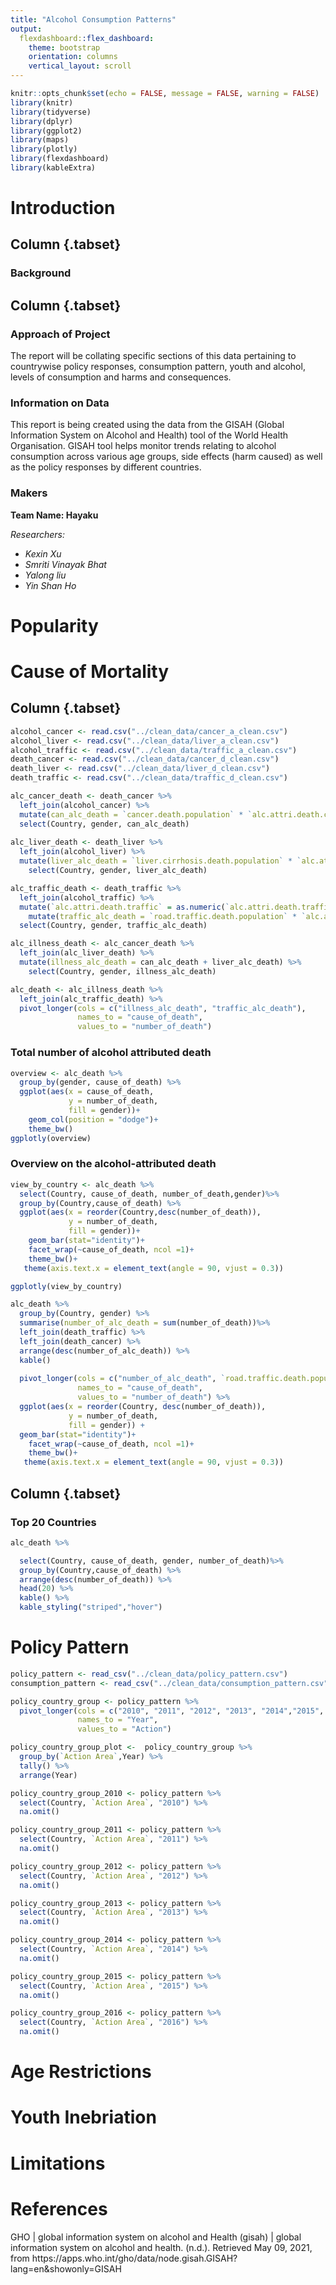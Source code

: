 ```yaml
---
title: "Alcohol Consumption Patterns"
output:
  flexdashboard::flex_dashboard:
    theme: bootstrap
    orientation: columns
    vertical_layout: scroll
---
```

   

```r
knitr::opts_chunk$set(echo = FALSE, message = FALSE, warning = FALSE)
library(knitr)
library(tidyverse)
library(dplyr)
library(ggplot2)
library(maps)
library(plotly)
library(flexdashboard)
library(kableExtra)
```

Introduction {.tabset}
======================

Column {.tabset} {data-width=650}
-------------------------------------

### Background




Column {.tabset} {data-width=200}
-------------------------------------

### Approach of Project

The report will be collating specific sections of this data pertaining to countrywise policy responses, consumption pattern, youth and alcohol, levels of consumption and harms and consequences.

### Information on Data

This report is being created using the data from the GISAH (Global Information System on Alcohol and Health) tool of the World Health Organisation. GISAH tool helps monitor trends relating to alcohol consumption across various age groups, side effects (harm caused) as well as the policy responses by different countries.

### Makers

**Team Name: Hayaku**

_Researchers:_

- _Kexin Xu_
- _Smriti Vinayak Bhat_
- _Yalong liu_
- _Yin Shan Ho_


Popularity {.tabset} 
======================


Cause of Mortality {.tabset} 
======================

Column {.tabset} {data-width=650}
-------------------------------------

```r
alcohol_cancer <- read.csv("../clean_data/cancer_a_clean.csv")
alcohol_liver <- read.csv("../clean_data/liver_a_clean.csv")
alcohol_traffic <- read.csv("../clean_data/traffic_a_clean.csv")
death_cancer <- read.csv("../clean_data/cancer_d_clean.csv")
death_liver <- read.csv("../clean_data/liver_d_clean.csv")
death_traffic <- read.csv("../clean_data/traffic_d_clean.csv")

alc_cancer_death <- death_cancer %>%
  left_join(alcohol_cancer) %>% 
  mutate(can_alc_death = `cancer.death.population` * `alc.attri.death.cancer`/100) %>% 
  select(Country, gender, can_alc_death)
  
alc_liver_death <- death_liver %>%
  left_join(alcohol_liver) %>% 
  mutate(liver_alc_death = `liver.cirrhosis.death.population` * `alc.attri.death.liver`/100) %>% 
    select(Country, gender, liver_alc_death)

alc_traffic_death <- death_traffic %>%
  left_join(alcohol_traffic) %>% 
  mutate(`alc.attri.death.traffic` = as.numeric(`alc.attri.death.traffic`)) %>% 
    mutate(traffic_alc_death = `road.traffic.death.population` * `alc.attri.death.traffic`/100) %>% 
  select(Country, gender, traffic_alc_death)    

alc_illness_death <- alc_cancer_death %>% 
  left_join(alc_liver_death) %>% 
  mutate(illness_alc_death = can_alc_death + liver_alc_death) %>% 
    select(Country, gender, illness_alc_death) 

alc_death <- alc_illness_death %>% 
  left_join(alc_traffic_death) %>% 
  pivot_longer(cols = c("illness_alc_death", "traffic_alc_death"),
               names_to = "cause_of_death",
               values_to = "number_of_death") 
```

### Total number of alcohol attributed death

```r
overview <- alc_death %>% 
  group_by(gender, cause_of_death) %>%  
  ggplot(aes(x = cause_of_death,
             y = number_of_death,
             fill = gender))+
    geom_col(position = "dodge")+
    theme_bw() 
ggplotly(overview)

```

### Overview on the alcohol-attributed death

```r

view_by_country <- alc_death %>% 
  select(Country, cause_of_death, number_of_death,gender)%>% 
  group_by(Country,cause_of_death) %>% 
  ggplot(aes(x = reorder(Country,desc(number_of_death)),
             y = number_of_death,
             fill = gender))+
    geom_bar(stat="identity")+
    facet_wrap(~cause_of_death, ncol =1)+
    theme_bw()+
   theme(axis.text.x = element_text(angle = 90, vjust = 0.3)) 

ggplotly(view_by_country)

```

```r
alc_death %>% 
  group_by(Country, gender) %>% 
  summarise(number_of_alc_death = sum(number_of_death))%>% 
  left_join(death_traffic) %>% 
  left_join(death_cancer) %>% 
  arrange(desc(number_of_alc_death)) %>% 
  kable()
  
  pivot_longer(cols = c("number_of_alc_death", `road.traffic.death.population`),
               names_to = "cause_of_death",
               values_to = "number_of_death") %>% 
  ggplot(aes(x = reorder(Country, desc(number_of_death)),
             y = number_of_death, 
             fill = gender)) +
  geom_bar(stat="identity")+
    facet_wrap(~cause_of_death, ncol =1)+
    theme_bw()+
   theme(axis.text.x = element_text(angle = 90, vjust = 0.3)) 
```


Column {.tabset} {data-width=350}
-------------------------------------
### Top 20 Countries

```r
alc_death %>% 

  select(Country, cause_of_death, gender, number_of_death)%>%
  group_by(Country,cause_of_death) %>% 
  arrange(desc(number_of_death)) %>% 
  head(20) %>% 
  kable() %>% 
  kable_styling("striped","hover")
```

Policy Pattern {.tabset}
======================

```r
policy_pattern <- read_csv("../clean_data/policy_pattern.csv")
consumption_pattern <- read_csv("../clean_data/consumption_pattern.csv")
```

```r

policy_country_group <- policy_pattern %>%
  pivot_longer(cols = c("2010", "2011", "2012", "2013", "2014","2015", "2016"),
               names_to = "Year",
               values_to = "Action")

policy_country_group_plot <-  policy_country_group %>%
  group_by(`Action Area`,Year) %>%
  tally() %>%
  arrange(Year)

policy_country_group_2010 <- policy_pattern %>%
  select(Country, `Action Area`, "2010") %>%
  na.omit()

policy_country_group_2011 <- policy_pattern %>%
  select(Country, `Action Area`, "2011") %>%
  na.omit()

policy_country_group_2012 <- policy_pattern %>%
  select(Country, `Action Area`, "2012") %>%
  na.omit()

policy_country_group_2013 <- policy_pattern %>%
  select(Country, `Action Area`, "2013") %>%
  na.omit()

policy_country_group_2014 <- policy_pattern %>%
  select(Country, `Action Area`, "2014") %>%
  na.omit()

policy_country_group_2015 <- policy_pattern %>%
  select(Country, `Action Area`, "2015") %>%
  na.omit()

policy_country_group_2016 <- policy_pattern %>%
  select(Country, `Action Area`, "2016") %>%
  na.omit()
```


Age Restrictions {.tabset}
======================



Youth Inebriation {.tabset}
======================


Limitations {.tabset}
======================


References {.tabset}
======================

GHO | global information system on alcohol and Health (gisah) | global information system on alcohol and health. (n.d.). Retrieved May 09, 2021, from https://apps.who.int/gho/data/node.gisah.GISAH?lang=en&amp;showonly=GISAH